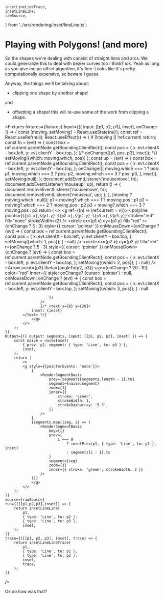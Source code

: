     insetLineLineTrace,
    insetLineLine,
    rawSource,
} from '../src/rendering/inset/lineLine.ts';

# Playing with Polygons! (and more)

So the shapes we're dealing with consist of straight lines and arcs.
We could generalize this to deal with bezier curves too I think? idk.
Yeah as long as you give me an offset algorithm, it's fine. Looks like it's pretty computationally expensive, so beware I guess.

Anyway, the things we'll be talking about:

-   clipping one shape by another shape!

and

-   offsetting a shape! this will re-use some of the work from clipping a shape.

<Fixtures
    fixtures={fixtures}
    Input={({ input: [[p1, p2, p3], inset], onChange }) => {
        const [moving, setMoving] = React.useState(null);
        const ref = React.useRef(null);
        React.useEffect(() => {
            if (!moving || !ref.current) return;
            const fn = (evt) => {
                const box = ref.current.parentNode.getBoundingClientRect();
                const pos = {
                    x: evt.clientX - box.left,
                    y: evt.clientY - box.top,
                };
                {/* onChange([[p1, pos, p3], inset]); */}
				setMoving({which: moving.which, pos})
            };
            const up = (evt) => {
                const box = ref.current.parentNode.getBoundingClientRect();
                const pos = {
                    x: evt.clientX - box.left,
                    y: evt.clientY - box.top,
                };
                onChange([[
					moving.which === 1 ? pos: p1,
					moving.which === 2 ? pos: p2,
					moving.which === 3 ? pos: p3,
				], inset]);
                setMoving(null);
            };
            document.addEventListener('mousemove', fn);
            document.addEventListener('mouseup', up);
            return () => {
                document.removeEventListener('mousemove', fn);
                document.removeEventListener('mouseup', up);
            };
        }, [moving ? moving.which : null]);
		p1 = moving?.which === 1 ? moving.pos : p1
		p2 = moving?.which === 2 ? moving.pos : p2
		p3 = moving?.which === 3 ? moving.pos : p3
        return (
            <>
                <g ref={(n) => (ref.current = n)}>
                    <polyline
                        points={`${p1.x},${p1.y} ${p2.x},${p2.y} ${p3.x},${p3.y}`}
                        stroke="red"
                        fill="none"
                        strokeWidth={2}
                    />
                    <circle
                        cx={p1.x}
                        cy={p1.y}
                        fill="red"
                        r={onChange ? 5 : 3}
                        style={{ cursor: 'pointer' }}
                        onMouseDown={onChange ? (evt) => {
							const box = ref.current.parentNode.getBoundingClientRect();
							const pos = {
								x: evt.clientX - box.left,
								y: evt.clientY - box.top,
							};
							setMoving({which: 1, pos});
    					} : null}
                    />
                    <circle
                        cx={p2.x}
                        cy={p2.y}
                        fill="red"
                        r={onChange ? 5 : 3}
                        style={{ cursor: 'pointer' }}
                        onMouseDown={onChange ? (evt) => {
							const box = ref.current.parentNode.getBoundingClientRect();
							const pos = {
								x: evt.clientX - box.left,
								y: evt.clientY - box.top,
							};
							setMoving({which: 2, pos});
    					} : null}
                    />
                    <Arrow
                        point={p3}
                        theta={angleTo(p2, p3)}
                        size={onChange ? 20 : 10}
                        color="red"
						inner={{
							style: onChange? {cursor: 'pointer'} : null,
                        onMouseDown: onChange ? (evt) => {
							const box = ref.current.parentNode.getBoundingClientRect();
							const pos = {
								x: evt.clientX - box.left,
								y: evt.clientY - box.top,
							};
							setMoving({which: 3, pos});
    					} : null

    					}}
                    />
                    {/* <text x={0} y={20}>
                inset: {inset}
            </text> */}
                </g>
            </>
        );
    }}
    Output={({ output: segments, input: [[p1, p2, p3], inset] }) => {
        const naive = naiveInset(
            { prev: p2, segment: { type: 'Line', to: p3 } },
            inset,
        );
        return (
            <>
    		<g style={{pointerEvents: 'none'}}>
                {
                    <RenderSegmentBasic
                        prev={segments[segments.length - 1].to}
                        segment={naive.segment}
                        zoom={1}
                        inner={{
                            stroke: 'green',
                            strokeWidth: 1,
                            strokeDasharray: '5 5',
                        }}
                    />
                }
                {segments.map((seg, i) => (
                    <RenderSegmentBasic
                        key={i}
                        prev={
                            i === 0
                                ? insetPrev(p1, { type: 'Line', to: p2 }, inset)
                                : segments[i - 1].to
                        }
                        segment={seg}
                        zoom={1}
                        inner={{ stroke: 'green', strokeWidth: 3 }}
                    />
                ))}
    			</g>
            </>
        );
    }}
    source={rawSource}
    run={([[p1,p2,p3],inset]) => {
        return insetLineLine(
            p1,
            { type: 'Line', to: p2 },
            { type: 'Line', to: p3 },
            inset,
        );
    }}
    trace={([[p1, p2, p3], inset], trace) => {
        return insetLineLineTrace(
            p1,
            { type: 'Line', to: p2 },
            { type: 'Line', to: p3 },
            inset,
            trace,
        );
    }}

/>

Ok so how was that?

<div style={{ height: 200 }} />
